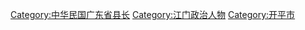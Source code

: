 [[Category:中华民国广东省县长|Category:中华民国广东省县长]]
[[Category:江门政治人物|Category:江门政治人物]]
[[Category:开平市|Category:开平市]]